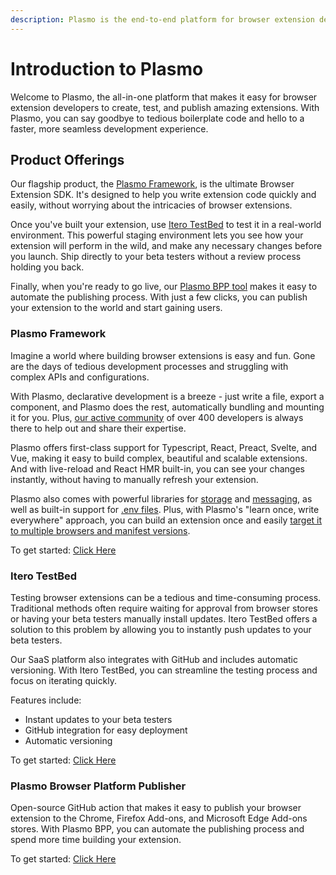 ```yaml
---
description: Plasmo is the end-to-end platform for browser extension developers - the easiest way to Build, Test and Ship browser extensions.
---
```



# Introduction to Plasmo

<ShieldBanners socialOnly />

Welcome to Plasmo, the all-in-one platform that makes it easy for browser extension developers to create, test, and publish amazing extensions. With Plasmo, you can say goodbye to tedious boilerplate code and hello to a faster, more seamless development experience.

## Product Offerings

Our flagship product, the [Plasmo Framework](#plasmo-framework), is the ultimate Browser Extension SDK. It's designed to help you write extension code quickly and easily, without worrying about the intricacies of browser extensions.

Once you've built your extension, use [Itero TestBed](#itero-testbed) to test it in a real-world environment. This powerful staging environment lets you see how your extension will perform in the wild, and make any necessary changes before you launch. Ship directly to your beta testers without a review process holding you back.

Finally, when you're ready to go live, our [Plasmo BPP tool](#plasmo-browser-platform-publisher) makes it easy to automate the publishing process. With just a few clicks, you can publish your extension to the world and start gaining users.

### Plasmo Framework

Imagine a world where building browser extensions is easy and fun. Gone are the days of tedious development processes and struggling with complex APIs and configurations.

With Plasmo, declarative development is a breeze - just write a file, export a component, and Plasmo does the rest, automatically bundling and mounting it for you. Plus, [our active community](https://www.plasmo.com/s/d) of over 400 developers is always there to help out and share their expertise.

Plasmo offers first-class support for Typescript, React, Preact, Svelte, and Vue, making it easy to build complex, beautiful and scalable extensions. And with live-reload and React HMR built-in, you can see your changes instantly, without having to manually refresh your extension.

Plasmo also comes with powerful libraries for [storage](/framework/storage) and [messaging](/framework/messaging), as well as built-in support for [.env files](/framework/env). Plus, with Plasmo's "learn once, write everywhere" approach, you can build an extension once and easily [target it to multiple browsers and manifest versions](/framework/workflows/build#with-a-specific-target).

To get started: [Click Here](/framework#getting-started)

### Itero TestBed

Testing browser extensions can be a tedious and time-consuming process. Traditional methods often require waiting for approval from browser stores or having your beta testers manually install updates. Itero TestBed offers a solution to this problem by allowing you to instantly push updates to your beta testers.

Our SaaS platform also integrates with GitHub and includes automatic versioning. With Itero TestBed, you can streamline the testing process and focus on iterating quickly.

Features include:

- Instant updates to your beta testers
- GitHub integration for easy deployment
- Automatic versioning

To get started: [Click Here](/itero)

### Plasmo Browser Platform Publisher

Open-source GitHub action that makes it easy to publish your browser extension to the Chrome, Firefox Add-ons, and Microsoft Edge Add-ons stores. With Plasmo BPP, you can automate the publishing process and spend more time building your extension.

To get started: [Click Here](/framework/workflows/submit)
